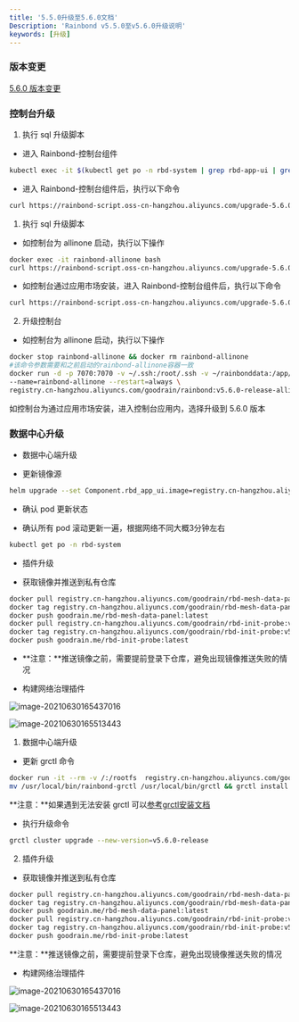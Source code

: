 ---
title: '5.5.0升级至5.6.0文档'
Description: 'Rainbond v5.5.0至v5.6.0升级说明'
keywords: [升级]
---


### 版本变更

[5.6.0 版本变更](../community/change/5.5.0-5.6.0)

### 控制台升级

<Tabs groupId="upgrade">
  <TabItem value="helm" label="helm" default>

1. 执行 sql 升级脚本

- 进入 Rainbond-控制台组件

```bash
kubectl exec -it $(kubectl get po -n rbd-system | grep rbd-app-ui | grep Running | sed -n '1p' |awk '{print $1}' ) bash
```

- 进入 Rainbond-控制台组件后，执行以下命令

```bash
curl https://rainbond-script.oss-cn-hangzhou.aliyuncs.com/upgrade-5.6.0.sh | bash
```

  </TabItem>
  <TabItem value="Basic Edition" label="Basic Edition">

1. 执行 sql 升级脚本

- 如控制台为 allinone 启动，执行以下操作

```bash
docker exec -it rainbond-allinone bash
curl https://rainbond-script.oss-cn-hangzhou.aliyuncs.com/upgrade-5.6.0.sh | bash
```

- 如控制台通过应用市场安装，进入 Rainbond-控制台组件后，执行以下命令

```bash
curl https://rainbond-script.oss-cn-hangzhou.aliyuncs.com/upgrade-5.6.0.sh | bash
```

2. 升级控制台

- 如控制台为 allinone 启动，执行以下操作

```bash
docker stop rainbond-allinone && docker rm rainbond-allinone
#该命令参数需要和之前启动的rainbond-allinone容器一致
docker run -d -p 7070:7070 -v ~/.ssh:/root/.ssh -v ~/rainbonddata:/app/data \
--name=rainbond-allinone --restart=always \
registry.cn-hangzhou.aliyuncs.com/goodrain/rainbond:v5.6.0-release-allinone
```

如控制台为通过应用市场安装，进入控制台应用内，选择升级到 5.6.0 版本
</TabItem>
</Tabs>

###  数据中心升级

<Tabs groupId="upgrade">
  <TabItem value="helm" label="helm" default>

- 数据中心端升级

- 更新镜像源

```bash
helm upgrade --set Component.rbd_app_ui.image=registry.cn-hangzhou.aliyuncs.com/goodrain/rainbond:v5.6.0-release-allinone --set operator.image.tag=v2.3.0 --set Cluster.installVersion=v5.6.0-release rainbond rainbond/rainbond-cluster
```

- 确认 pod 更新状态

- 确认所有 pod 滚动更新一遍，根据网络不同大概3分钟左右

```bash
kubectl get po -n rbd-system 
```

- 插件升级

- 获取镜像并推送到私有仓库

```bash
docker pull registry.cn-hangzhou.aliyuncs.com/goodrain/rbd-mesh-data-panel:v5.6.0-release
docker tag registry.cn-hangzhou.aliyuncs.com/goodrain/rbd-mesh-data-panel:v5.6.0-release goodrain.me/rbd-mesh-data-panel:latest
docker push goodrain.me/rbd-mesh-data-panel:latest
docker pull registry.cn-hangzhou.aliyuncs.com/goodrain/rbd-init-probe:v5.6.0-release
docker tag registry.cn-hangzhou.aliyuncs.com/goodrain/rbd-init-probe:v5.6.0-release goodrain.me/rbd-init-probe:latest
docker push goodrain.me/rbd-init-probe:latest
```
- **注意：**推送镜像之前，需要提前登录下仓库，避免出现镜像推送失败的情况

- 构建网络治理插件

![image-20210630165437016](https://static.goodrain.com/docs/5.3/upgrade/5.3.1-upgrade-1)

![image-20210630165513443](https://static.goodrain.com/docs/5.3/upgrade/5.3.1-upgrade-2)

  </TabItem>

<TabItem value="Basic Edition" label="Basic Edition">

1. 数据中心端升级

- 更新 grctl 命令

```bash
docker run -it --rm -v /:/rootfs  registry.cn-hangzhou.aliyuncs.com/goodrain/rbd-grctl:v5.6.0-release copy
mv /usr/local/bin/rainbond-grctl /usr/local/bin/grctl && grctl install
```

**注意：**如果遇到无法安装 grctl 可以[参考grctl安装文档](../user-operations/tools/grctl/)

- 执行升级命令

```bash
grctl cluster upgrade --new-version=v5.6.0-release
```

2. 插件升级

- 获取镜像并推送到私有仓库

```bash
docker pull registry.cn-hangzhou.aliyuncs.com/goodrain/rbd-mesh-data-panel:v5.6.0-release
docker tag registry.cn-hangzhou.aliyuncs.com/goodrain/rbd-mesh-data-panel:v5.6.0-release goodrain.me/rbd-mesh-data-panel:latest
docker push goodrain.me/rbd-mesh-data-panel:latest
docker pull registry.cn-hangzhou.aliyuncs.com/goodrain/rbd-init-probe:v5.6.0-release
docker tag registry.cn-hangzhou.aliyuncs.com/goodrain/rbd-init-probe:v5.6.0-release goodrain.me/rbd-init-probe:latest
docker push goodrain.me/rbd-init-probe:latest
```

**注意：**推送镜像之前，需要提前登录下仓库，避免出现镜像推送失败的情况

- 构建网络治理插件

![image-20210630165437016](https://static.goodrain.com/docs/5.3/upgrade/5.3.1-upgrade-1)

![image-20210630165513443](https://static.goodrain.com/docs/5.3/upgrade/5.3.1-upgrade-2)

  </TabItem>
</Tabs>
      

